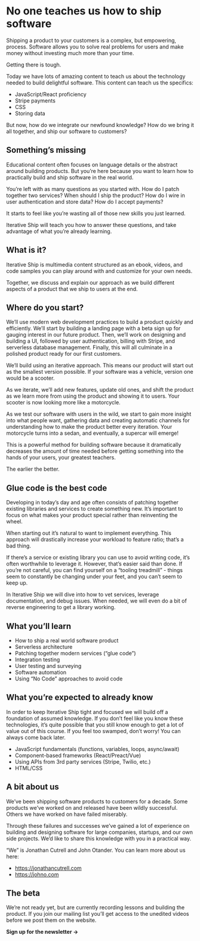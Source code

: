 

# No one teaches us how to ship software

Shipping a product to your customers is a complex, but empowering, process. Software allows you to solve real problems for users and make money without investing much more than your time.

Getting there is tough.

Today we have lots of amazing content to teach us about the technology needed to build delightful software. This content can teach us the specifics:

- JavaScript/React proficiency
- Stripe payments
- CSS
- Storing data

But now, how do we integrate our newfound knowledge? How do we bring it all together, and ship our software to customers?

<NewsletterSignup />

## Something’s missing

Educational content often focuses on language details or the abstract around building products. But you’re here because you want to learn how to practically build and ship software in the real world.

You’re left with as many questions as you started with. How do I patch together two services? When should I ship the product? How do I wire in user authentication and store data? How do I accept payments?

It starts to feel like you’re wasting all of those new skills you just learned.

Iterative Ship will teach you how to answer these questions, and take advantage of what you’re already learning.

## What is it?

Iterative Ship is multimedia content structured as an ebook, videos, and code samples you can play around with and customize for your own needs.

Together, we discuss and explain our approach as we build different aspects of a product that we ship to users at the end.

## Where do you start?

We’ll use modern web development practices to build a product quickly and efficiently. We’ll start by building a landing page with a beta sign up for gauging interest in our future product. Then, we’ll work on designing and building a UI, followed by user authentication, billing with Stripe, and serverless database management. Finally, this will all culminate in a polished product ready for our first customers.

We’ll build using an iterative approach. This means our product will start out as the smallest version possible. If your software was a vehicle, version one would be a scooter.

As we iterate, we’ll add new features, update old ones, and shift the product as we learn more from using the product and showing it to users. Your scooter is now looking more like a motorcycle.

As we test our software with users in the wild, we start to gain more insight into what people want, gathering data and creating automatic channels for understanding how to make the product better every iteration. Your motorcycle turns into a sedan, and eventually, a supercar will emerge!

This is a powerful method for building software because it dramatically decreases the amount of time needed before getting something into the hands of your users, your greatest teachers.

The earlier the better.

## Glue code is the best code

Developing in today’s day and age often consists of patching together existing libraries and services to create something new. It’s important to focus on what makes your product special rather than reinventing the wheel.

When starting out it’s natural to want to implement everything. This approach will drastically increase your workload to feature ratio; that’s a bad thing.

If there’s a service or existing library you can use to avoid writing code, it’s often worthwhile to leverage it. However, that’s easier said than done. If you’re not careful, you can find yourself on a “tooling treadmill” - things seem to constantly be changing under your feet, and you can’t seem to keep up.

In Iterative Ship we will dive into how to vet services, leverage documentation, and debug issues. When needed, we will even do a bit of reverse engineering to get a library working.

## What you’ll learn

- How to ship a real world software product
- Serverless architecture
- Patching together modern services (“glue code”)
- Integration testing
- User testing and surveying
- Software automation
- Using “No Code” approaches to avoid code


## What you’re expected to already know

In order to keep Iterative Ship tight and focused we will build off a foundation of assumed knowledge. If you don’t feel like you know these technologies, it’s quite possible that you still know enough to get a lot of value out of this course. If you feel too swamped, don’t worry! You can always come back later.

- JavaScript fundamentals (functions, variables, loops, async/await)
- Component-based frameworks (React/Preact/Vue)
- Using APIs from 3rd party services (Stripe, Twilio, etc.)
- HTML/CSS

## A bit about us

We’ve been shipping software products to customers for a decade. Some products we’ve worked on and released have been wildly successful. Others we have worked on have failed miserably.

Through these failures and successes we’ve gained a lot of experience on building and designing software for large companies, startups, and our own side projects. We’d like to share this knowledge with you in a practical way.

“We” is Jonathan Cutrell and John Otander. You can learn more about us here:

- https://jonathancutrell.com
- https://johno.com

## The beta

We’re not ready yet, but are currently recording lessons and building the product. If you join our mailing list you’ll get access to the unedited videos before we post them on the website.

<NewsletterSignup />

**Sign up for the newsletter →**
